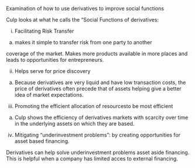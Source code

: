 Examination of how to use derivatives to improve social functions

Culp looks at what he calls the "Social Functions of derivatives:

i. Facilitating Risk Transfer

a. makes it simple to transfer risk from one party to another

coverage of the market.  Makes more products available in more places and leads to opportunities for entrepreneurs.

ii. Helps serve for price discovery

a. Because derivatives are very liquid and have low transaction costs, the price of derivatives often precede that of assets helping give a better idea of market expectations.

iii. Promoting the efficient allocation of resourcesto be most efficient

a. Culp shows the efficiency of derivatives markets with scarcity over time in the underlying assets on which they are based.

iv. Mitigating "underinvestment problems": by creating opportunities for asset based financing.

Derivatives can help solve underinvestment problems asset aside financing.  This is helpful when a company has limited acces to external financing.